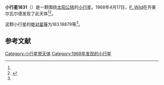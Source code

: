 {{Infobox planet
| bgcolour = #FFFFC0
| name = 1831 Nicholson
| symbol = 
| image = 
| caption = 
| discovery = yes
| discovery_ref = 
| discoverer = [[P._Wild|P. Wild]]
| discovery_site = [[齐美尔瓦尔德|齐美尔瓦尔德]] 
| discovered = 1968年4月17日
| designations = yes
| mp_name = 
| named_after = 
| alt_names = 1968 HC/ 1948 GF / 1955 ML
| mp_category = [[主带小行星|主带小行星]]
| orbit_ref = <ref name="a">[http://ssd.jpl.nasa.gov/sbdb.cgi?sstr=1831 1831 Nicholson] {{Wayback|url=http://ssd.jpl.nasa.gov/sbdb.cgi?sstr=1831 |date=20201121165154 }}，小行星數據庫瀏覽器（JPL Small-Body Database Browser）－[[美国国家航空航天局|美国国家航空航天局]]喷气推进实验室</ref>
| epoch = 2456400.5 (2013年4月18日更新)
| aphelion = {{convert|2.5262295|AU|km|3|abbr=on|lk=out}}
| perihelion = {{convert|1.9511979|AU|km|3|abbr=on}}
| semimajor = {{convert|2.2387137|AU|km|3|abbr=on}}
| eccentricity = 0.128429
| period = 1223.478221 [[日|日]]<br />3.35[[儒略年|儒略年]]
| avg_speed = 
| inclination = 5.63730
| asc_node = 72.65139
| mean_anomaly = 
| arg_peri = 183.18879
| satellites = 
| physical_characteristics = yes
| dimensions = 
| mass = 
| density = 
| surface_grav = 
| escape_velocity = 
| sidereal_day = 
| axial_tilt = 
| pole_ecliptic_lat = 
| pole_ecliptic_lon = 
| albedo = 
| temperatures= 
| temp_name1 = 
| mean_temp_1 = 
| max_temp_1 = 
| temp_name2 = 
| max_temp_2 = 
| spectral_type = 
| abs_magnitude = 183.18879
}}

'''小行星1831'''（{{lang-en|1831 Nicholson}}）是一颗围绕[[太阳|太阳]][[公转|公转]]的[[小行星|小行星]]。1968年4月17日，[[P._Wild|P. Wild]]在齐美尔瓦尔德发现了此天体<ref name="a" /><ref>{{cite news|title=小行星列表|url=http://cfa-www.harvard.edu/iau/lists/NumberedMPs.txt|accessdate=2013-07-08|newspaper=哈佛大学|archive-date=2008-05-17|archive-url=https://web.archive.org/web/20080517010638/http://cfa-www.harvard.edu/iau/lists/NumberedMPs.txt|dead-url=no}}</ref>。

这颗小行星的[[绝对星等|绝对星等]]为183.18879等<ref name="a" />。

==参考文献==
{{reflist}}
{{Minor Planet Number|[[小行星1830|小行星1830]]|[[小行星1832|小行星1832]]}}

{{小天体}}

[[Category:小行星带天体|Category:小行星带天体]]
[[Category:1968年发现的小行星|Category:1968年发现的小行星]]

{{asteroid-stub}}